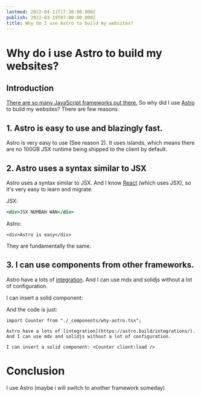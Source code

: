 ```yaml
---
lastmod: 2022-04-11T17:30:00.000Z
publish: 2022-03-19T07:00:00.000Z
title: Why do I use Astro to build my websites?
---
```


# Why do i use Astro to build my websites?

## Introduction

[There are so many JavaScript frameworks out there.](https://dayssincelastjavascriptframework.com/) So why did I use [Astro](https://github.com/withastro/astro) to build my websites? There are few reasons.

## 1. Astro is easy to use and blazingly fast.

Astro is very easy to use (See reason 2). It uses islands, which means there are no 100GB JSX runtime being shipped to the client by default.

## 2. Astro uses a syntax similar to JSX

Astro uses a syntax similar to JSX. And I know [React](https://github.com/facebook/react) (which uses JSX), so it's very easy to learn and migrate.

JSX:

```jsx
<div>JSX NUMBAH WAN</div>
```

Astro:

```astro
<div>Astro is easy</div>
```

They are fundamentally the same.

## 3. I can use components from other frameworks.


Astro have a lots of [integration](https://astro.build/integrations/). And I can use mdx and solidjs without a lot of configuration.

I can insert a solid component: <Counter client:load />

And the code is just:

```mdx
import Counter from "./_components/why-astro.tsx";

Astro have a lots of [integration](https://astro.build/integrations/). And I can use mdx and solidjs without a lot of configuration.

I can insert a solid component: <Counter client:load />
```

# Conclusion

I use Astro (maybe i will switch to another framework someday)
